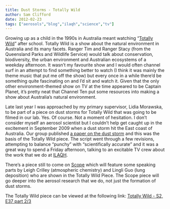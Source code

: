 ```yaml
---
title: Dust Storms - Totally Wild
author: Sam Clifford
date: 2012-02-23
tags: ["aerosols","blog","ilaqh","science","tv"]
---
```


Growing up as a child in the 1990s in Australia meant watching "[Totally Wild](http://en.wikipedia.org/wiki/Totally_Wild)" after school. Totally Wild is a show about the natural environment in Australia and its many facets. Ranger Tim and Ranger Stacy (from the Queensland Parks and Wildlife Service) would talk about conservation, biodiversity, the urban environment and Australian ecosystems of a weekday afternoon. It wasn't my favourite show and I would often channel surf in an attempt to find something better to watch (I think it was mainly the theme music that put me off the show) but every once in a while there'd be something quite fascinating on and I'd sit and watch it. Given that the only other environment-themed show on TV at the time appeared to be Captain Planet, it's pretty neat that Channel Ten put some resources into making a show about Australia's natural environment.

Late last year I was approached by my primary supervisor, Lidia Morawska, to be part of a piece on dust storms for Totally Wild that was going to be filmed in our lab. Yes. Of course. Not a moment of hesitation. I don't consider myself an aerosol scientist but I couldn't help get caught up in the excitement in September 2009 when a dust storm hit the East coast of Australia. Our group published [a paper on the dust storm](http://www.sciencedirect.com/science/article/pii/S1352231011004481) and this was the basis of the Totally Wild piece. The script went through a few revisions, attempting to balance "punchy" with "scientifically accurate" and it was a great way to spend a Friday afternoon, talking to an excitable TV crew about the work that we do at [ILAQH](http://www.ilaqh.qut.edu.au/).

There's a piece still to come on [Scope](http://ten.com.au/scope.htm) which will feature some speaking parts by Leigh Crilley (atmospheric chemistry) and Lingli Guo (lung deposition) who are shown in the Totally Wild Piece. The Scope piece will go deeper into the aerosol research that we do, not just the formation of dust storms.

The Totally Wild piece can be viewed at the following link: [Totally Wild - S2, E37 part 2/3](http://ten.com.au/video-player.htm?movideo_p=41457&movideo_m=162536)